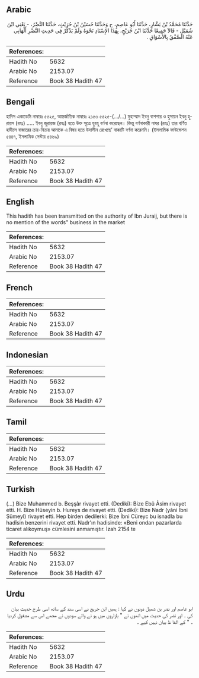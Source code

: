 ## Arabic


<div dir="rtl" lang="ar" style={{fontSize:'larger',backgroundColor:'#f8f9fa',padding:20}}>
حَدَّثَنَا مُحَمَّدُ بْنُ بَشَّارٍ، حَدَّثَنَا أَبُو عَاصِمٍ، ح وَحَدَّثَنَا حُسَيْنُ بْنُ حُرَيْثٍ، حَدَّثَنَا النَّضْرُ، - يَعْنِي ابْنَ شُمَيْلٍ - قَالاَ جَمِيعًا حَدَّثَنَا ابْنُ جُرَيْجٍ، بِهَذَا الإِسْنَادِ نَحْوَهُ وَلَمْ يَذْكُرْ فِي حَدِيثِ النَّضْرِ أَلْهَانِي عَنْهُ الصَّفْقُ بِالأَسْوَاقِ ‏.‏
</div>
<div style={{backgroundColor:'#f8f9fa',padding:20, marginBottom: 10}}><table> <thead> <tr> <th>References:</th> <th></th> </tr> </thead> <tbody><tr><td>Hadith No</td><td>5632</td></tr><tr><td>Arabic No</td><td>2153.07</td></tr><tr><td>Reference</td><td>Book 38 Hadith 47</td></tr></tbody></table></div>

## Bengali


<div dir="ltr" lang="bn" style={{fontSize:'larger',backgroundColor:'#f8f9fa',padding:20}}>
হাদিস একাডেমি নাম্বারঃ ৫৫২৫, আন্তর্জাতিক নাম্বারঃ ২১৫৩ ৫৫২৫-(…/...) মুহাম্মাদ ইবনু বাশশার ও হুসায়ন ইবনু হুরায়স (রহঃ) ..... ইবনু জুরায়জ (রহঃ) হতে উক্ত সূত্রে হুবহু বর্ণনা করেছেন। কিন্তু বর্ণনাকারী নাযর (রহঃ) তার বর্ণিত হাদীসে বাজারের ক্রয়-বিক্রয় আমাকে এ বিষয় হতে উদাসীন রেখেছে’ বাক্যটি বর্ণনা করেননি। (ইসলামিক ফাউন্ডেশন ৫৪৪৭, ইসলামিক সেন্টার ৫৪৬৯)
</div>
<div style={{backgroundColor:'#f8f9fa',padding:20, marginBottom: 10}}><table> <thead> <tr> <th>References:</th> <th></th> </tr> </thead> <tbody><tr><td>Hadith No</td><td>5632</td></tr><tr><td>Arabic No</td><td>2153.07</td></tr><tr><td>Reference</td><td>Book 38 Hadith 47</td></tr></tbody></table></div>

## English


<div dir="ltr" lang="en" style={{fontSize:'larger',backgroundColor:'#f8f9fa',padding:20}}>
This hadith has been transmitted on the authority of Ibn Juraij, but there is no mention of the words" business in the market
</div>
<div style={{backgroundColor:'#f8f9fa',padding:20, marginBottom: 10}}><table> <thead> <tr> <th>References:</th> <th></th> </tr> </thead> <tbody><tr><td>Hadith No</td><td>5632</td></tr><tr><td>Arabic No</td><td>2153.07</td></tr><tr><td>Reference</td><td>Book 38 Hadith 47</td></tr></tbody></table></div>

## French


<div dir="ltr" lang="fr" style={{fontSize:'larger',backgroundColor:'#f8f9fa',padding:20}}>

</div>
<div style={{backgroundColor:'#f8f9fa',padding:20, marginBottom: 10}}><table> <thead> <tr> <th>References:</th> <th></th> </tr> </thead> <tbody><tr><td>Hadith No</td><td>5632</td></tr><tr><td>Arabic No</td><td>2153.07</td></tr><tr><td>Reference</td><td>Book 38 Hadith 47</td></tr></tbody></table></div>

## Indonesian


<div dir="ltr" lang="id" style={{fontSize:'larger',backgroundColor:'#f8f9fa',padding:20}}>

</div>
<div style={{backgroundColor:'#f8f9fa',padding:20, marginBottom: 10}}><table> <thead> <tr> <th>References:</th> <th></th> </tr> </thead> <tbody><tr><td>Hadith No</td><td>5632</td></tr><tr><td>Arabic No</td><td>2153.07</td></tr><tr><td>Reference</td><td>Book 38 Hadith 47</td></tr></tbody></table></div>

## Tamil


<div dir="ltr" lang="ta" style={{fontSize:'larger',backgroundColor:'#f8f9fa',padding:20}}>

</div>
<div style={{backgroundColor:'#f8f9fa',padding:20, marginBottom: 10}}><table> <thead> <tr> <th>References:</th> <th></th> </tr> </thead> <tbody><tr><td>Hadith No</td><td>5632</td></tr><tr><td>Arabic No</td><td>2153.07</td></tr><tr><td>Reference</td><td>Book 38 Hadith 47</td></tr></tbody></table></div>

## Turkish


<div dir="ltr" lang="tr" style={{fontSize:'larger',backgroundColor:'#f8f9fa',padding:20}}>
(…) Bize Muhammed b. Beşşâr rivayet etti. (Dediki): Bize Ebû Âsim rivayet etti. H. Bize Hüseyin b. Hureys de rivayet etti. (Dediki): Bize Nadr (yâni İbni Sümeyl) rivayet etti. Hep birden dedilerki: Bize İbni Cüreyc bu isnadla bu hadîsin benzerini rivayet etti. Nadr'ın hadisinde: «Beni ondan pazarlarda ticaret alıkoymuş» cümlesini anmamıştır. İzah 2154 te
</div>
<div style={{backgroundColor:'#f8f9fa',padding:20, marginBottom: 10}}><table> <thead> <tr> <th>References:</th> <th></th> </tr> </thead> <tbody><tr><td>Hadith No</td><td>5632</td></tr><tr><td>Arabic No</td><td>2153.07</td></tr><tr><td>Reference</td><td>Book 38 Hadith 47</td></tr></tbody></table></div>

## Urdu


<div dir="rtl" lang="ur" style={{fontSize:'larger',backgroundColor:'#f8f9fa',padding:20}}>
ابو عاصم اور نضر بن شمیل دونوں نے کہا : ہمیں ابن جریج نے اسی سند کے ساتھ اسی طرح حدیث بیان کی ۔ اور نضر کی حدیث میں انھوں نے " بازاروں میں ہو نے والے سودوں نے مجھے اس سے مشغول کردیا ۔ " کے الفا ظ بیان نہیں کیے ۔
</div>
<div style={{backgroundColor:'#f8f9fa',padding:20, marginBottom: 10}}><table> <thead> <tr> <th>References:</th> <th></th> </tr> </thead> <tbody><tr><td>Hadith No</td><td>5632</td></tr><tr><td>Arabic No</td><td>2153.07</td></tr><tr><td>Reference</td><td>Book 38 Hadith 47</td></tr></tbody></table></div>